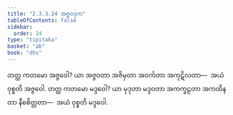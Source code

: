 ```yaml
---
title: "2.3.3.24 အဇ္ဇဝဒုက"
tableOfContents: false
sidebar:
  order: 24
type: "tipitaka"
basket: "ab"
book: "dhs"
---
```



<DynamicBreadcrumb />

<Division number="1346" book="dhs" e="ch" v="29" p="260">

<Paragraph number="2051" book="dhs">
တတ္ထ ကတမော အဇ္ဇဝေါ? ယာ အဇ္ဇဝတာ အဇိမှတာ အဝင်္ကတာ အကုဋိလတာ—  အယံ ဝုစ္စတိ အဇ္ဇဝေါ.
</Paragraph>

</Division>
<Division number="1347" book="dhs" e="ch" v="29" p="260">

<Paragraph number="2052" book="dhs">
တတ္ထ ကတမော မဒ္ဒဝေါ? ယာ မုဒုတာ မဒ္ဒဝတာ အကက္ခဠတာ အကထိနတာ နီစစိတ္တတာ—  အယံ ဝုစ္စတိ မဒ္ဒဝေါ.
</Paragraph>
</Division>